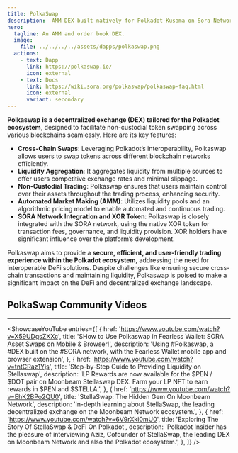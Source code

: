 ```yaml
---
title: PolkaSwap
description:  AMM DEX built natively for Polkadot-Kusama on Sora Network on Sora.
hero:
  tagline: An AMM and order book DEX.
  image: 
    file: ../../../../assets/dapps/polkaswap.png
  actions:
    - text: Dapp
      link: https://polkaswap.io/
      icon: external
    - text: Docs
      link: https://wiki.sora.org/polkaswap/polkaswap-faq.html
      icon: external
      variant: secondary
---
```



**Polkaswap** **is a decentralized exchange (DEX) tailored for the Polkadot ecosystem**, designed to facilitate non-custodial token swapping across various blockchains seamlessly. Here are its key features:

- **Cross-Chain Swaps**: Leveraging Polkadot’s interoperability, Polkaswap allows users to swap tokens across different blockchain networks efficiently.
- **Liquidity Aggregation**: It aggregates liquidity from multiple sources to offer users competitive exchange rates and minimal slippage.
- **Non-Custodial Trading**: Polkaswap ensures that users maintain control over their assets throughout the trading process, enhancing security.
- **Automated Market Making (AMM)**: Utilizes liquidity pools and an algorithmic pricing model to enable automated and continuous trading.
- **SORA Network Integration and XOR Token**: Polkaswap is closely integrated with the SORA network, using the native XOR token for transaction fees, governance, and liquidity provision. XOR holders have significant influence over the platform’s development.

Polkaswap aims to provide a **secure, efficient, and user-friendly trading experience within the Polkadot ecosystem**, addressing the need for interoperable DeFi solutions. Despite challenges like ensuring secure cross-chain transactions and maintaining liquidity, Polkaswap is poised to make a significant impact on the DeFi and decentralized exchange landscape.

## PolkaSwap Community Videos
------------
<ShowcaseYouTube
  entries={[
    {
      href: 'https://www.youtube.com/watch?v=X59UDgsZXXc',
      title: 'SHow to Use Polkaswap in Fearless Wallet: SORA Asset Swaps on Mobile & Browser!',
      description: 'Using #Polkaswap, a #DEX built on the #SORA network, with the Fearless Wallet mobile app and browser extension',
    },
        {
        href: 'https://www.youtube.com/watch?v=tntCRaz1Yjs',
      title: 'Step-by-Step Guide to Providing Liquidity on Stellaswap',
      description: 'LP Rewards are now available for the $PEN / $DOT pair on Moonbeam Stellaswap DEX. Farm your LP NFT to earn rewards in $PEN and $STELLA.',
    },
        {
        href: 'https://www.youtube.com/watch?v=EhK2BPo2QU0',
      title: 'StellaSwap: The Hidden Gem On Moonbeam Network',
      description: 'In-depth learning about StellaSwap, the leading decentralized exchange on the Moonbeam Network ecosystem.',
    },
        {
        href: 'https://www.youtube.com/watch?v=6V9rXki0mU0',
      title: 'Exploring The Story Of StellaSwap & DeFi On Polkadot',
      description: 'Polkadot Insider has the pleasure of interviewing Aziz, Cofounder of StellaSwap, the leading DEX on Moonbeam Network and also the Polkadot ecosystem.',
    },
  ]} />